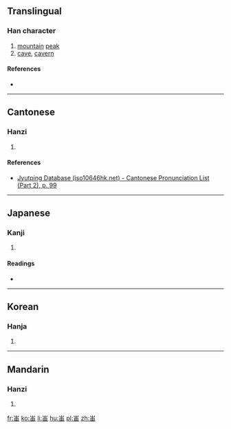 {{also|岫}}
==Translingual==

===Han character===
{{Han char|rn=46|rad=山|as=05|sn=8|four=|canj=山中田 (ULW), X山中田 (XULW)|ids=⿱[[山]][[由]]}}

# [[mountain]] [[peak]]
# [[cave]], [[cavern]]

====References====
* {{Han ref|kx=0310.071|dj=0610.131|hdz=10767.010|uh=5CC0|ud=23744}}

----

==Cantonese==

===Hanzi===
{{yue-hanzi|jyut=[[bong1]]|y=bong1}}

# {{defn|lang=yue|sort=山05}}

====References====
* [http://www.iso10646hk.net/jp/document/download.jsp Jyutping Database (iso10646hk.net) - Cantonese Pronunciation List (Part 2), p. 99]

----

==Japanese==

===Kanji===
{{ja-kanji|grade=|rs=山05}}

# {{defn|lang=ja|sort=山05}}

====Readings====
* {{ja-readings|on=[[しゅう]] (shū), [[ゆう]] (yū)|kun=}}

----

==Korean==

===Hanja===
{{ko-hanja|hangeul=수|rv=su|mr=su}}

# {{defn|lang=ko|sort=山05}}

----

==Mandarin==

===Hanzi===
{{cmn-hanzi|pin=[[xiù]] ([[xiu4]])|wg=hsiu<sup>4</sup>}}

# {{defn|lang=cmn|sort=山05}}

[[fr:峀]]
[[ko:峀]]
[[li:峀]]
[[hu:峀]]
[[pl:峀]]
[[zh:峀]]